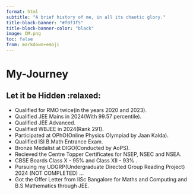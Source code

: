 ```yaml
---
format: html
subtitle: "A brief history of me, in all its chaotic glory."
title-block-banner: "#f0f3f5"
title-block-banner-color: "black"
image: OM.png
toc: false
from: markdown+emoji
---
```

# My-Journey {.unnumbered}
:::{.callout-note appearance="minimal" collapse="true"}
## Let it be Hidden :relaxed:
- Qualified for RMO twice(in the years 2020 and 2023).
- Qualified JEE Mains in 2024(With 99.57 percentile).
- Qualified JEE Advanced.
- Qualified WBJEE in 2024(Rank 291).
- Participated at OPhO(Online Physics Olympiad by Jaan Kalda).
- Qualified ISI B.Math Entrance Exam.
- Bronze Medalist at DIGO(Conducted by AoPS).
- Recieved the Centre Topper Certificates for NSEP, NSEC and NSEA.
- CBSE Boards Class X - 95% and Class XII - 93% .
- Pursuing my UDGRP(Undergraduate Directed Group Reading Project) 2024 (NOT COMPLETED) ...
- Got the Offer Letter from IISc Bangalore for Maths and Computing and B.S Mathematics through JEE.

:::
